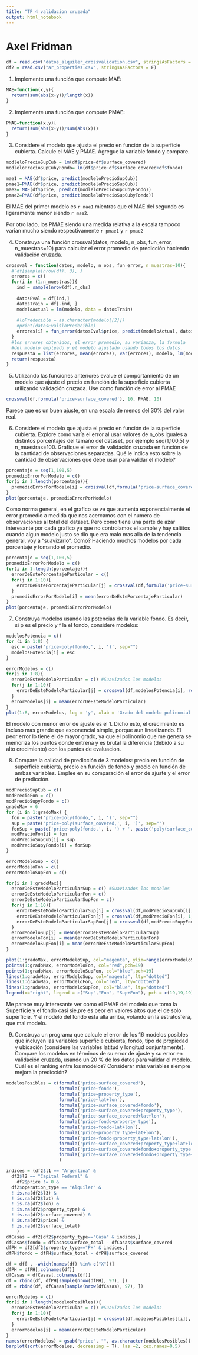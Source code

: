 ```yaml
---
title: "TP 4 validacion cruzada"
output: html_notebook
---
```


# Axel Fridman
```r
df = read.csv("datos_alquiler_crossvalidation.csv", stringsAsFactors = F)
df2 = read.csv("ar_properties.csv", stringsAsFactors = F)

```

1. Implemente una función que compute MAE:
```r
MAE=function(x,y){
  return(sum(abs(x-y))/length(x))
}
```
2. Implemente una función que compute PMAE:
```r
PMAE=function(x,y){
  return(sum(abs(x-y))/sum(abs(x)))
}
```
3. Considere el modelo que ajusta el precio en función de la superficie cubierta. Calcule el MAE y
PMAE. Agregue la variable fondo y compare.
```r
modleloPrecioSupCub = lm(df$price~df$surface_covered)
modleloPrecioSupCubyFondo= lm(df$price~df$surface_covered+df$fondo)

```
```r
mae1 = MAE(df$price, predict(modleloPrecioSupCub))
pmae1=PMAE(df$price, predict(modleloPrecioSupCub))
mae2= MAE(df$price, predict(modleloPrecioSupCubyFondo))
pmae2=PMAE(df$price, predict(modleloPrecioSupCubyFondo))
```
El MAE del primer modelo es `r mae1` mientras que el MAE del segundo es ligeramente menor siendo `r mae2`.


Por otro lado, los PMAE siendo una medida relativa a la escala tampoco varian mucho siendo respectivamente `r pmae1` y `r pmae2`

4. Construya una función crossval(datos, modelo, n_obs, fun_error, n_muestras=10) para calcular
el error promedio de predicción haciendo validación cruzada.
```r
crossval = function(datos, modelo, n_obs, fun_error, n_muestras=10){
  #¨df[sample(nrow(df), 3), ]
  errores = c()
  for(i in (1:n_muestras)){
    ind = sample(nrow(df),n_obs)
    
    datosEval = df[ind,]
    datosTrain = df[-ind, ]
    modeloActual = lm(modelo, data = datosTrain)
    
    #loPredecible = as.character(modelo[[2]])
    #print(datosEval$loPredecible)
    errores[i] = fun_error(datosEval$price, predict(modeloActual, datosEval))
  }
  #los errores obtenidos, el error promedio, su varianza, la formula
  #del modelo empleado y el modelo ajustado usando todos los datos.
  respuesta = list(errores, mean(errores), var(errores), modelo, lm(modelo, data = datos))
  return(respuesta)
}
```

5. Utilizando las funciones anteriores evalue el comportamiento de un modelo que ajuste el precio en
función de la superficie cubierta utilizando validación cruzada. Use como función de error al PMAE
```r
crossval(df,formula('price~surface_covered'), 10, PMAE, 10)
```
Parece que es un buen ajuste, en una escala de menos del 30% del valor real.

6. Considere el modelo que ajusta el precio en función de la superficie cubierta. 
Explore como varía el error al usar valores de n_obs iguales a distintos porcentajes del tamaño del dataset, por ejemplo
seq(1,100,5) y n_muestras=100. Grafique el error de validación cruzada en función de la cantidad de
observaciones separadas. Qué le indica esto sobre la cantidad de observaciones que debe usar para
validar el modelo?
```r
porcentaje = seq(1,100,5)
promedioErrorPorModelo = c()
for(i in 1:length(porcentaje)){
  promedioErrorPorModelo[i] = crossval(df,formula('price~surface_covered'), porcentaje[i], PMAE, 100)[[2]]
}
plot(porcentaje, promedioErrorPorModelo)
```
Como norma general, en el grafico se ve que aumenta exponencialmente el error promedio a medida que nos acercamos con el numero de observaciones al total del dataset.
Pero como tiene una parte de azar interesante por cada grafico ya que no controlamos el sample y hay saltitos cuando algun modelo justo se dio que era malo mas alla de la tendencia general, voy a "suavizarlo".
Como? Haciendo muchos modelos por cada porcentaje y tomando el promedio.
```r
porcentaje = seq(1,100,5)
promedioErrorPorModelo = c()
for(i in 1:length(porcentaje)){
  errorDeEstePorcentajeParticular = c()
  for(j in 1:10){
    errorDeEstePorcentajeParticular[j] = crossval(df,formula('price~surface_covered'), porcentaje[i], PMAE, 100)[[2]]
  }
  promedioErrorPorModelo[i] = mean(errorDeEstePorcentajeParticular)
}
plot(porcentaje, promedioErrorPorModelo)
```

7. Construya modelos usando las potencias de la variable fondo. Es decir, si p es el precio y f la el
fondo, considere modelos:
```r
modelosPotencia = c()
for (i in 1:8) {
  esc = paste('price~poly(fondo,', i, ')', sep="")
  modelosPotencia[i] = esc
}

errorModelos = c()
for(i in 1:8){
  errorDeEsteModeloParticular = c() #Suavizados los modelos
  for(j in 1:10){
    errorDeEsteModeloParticular[j] = crossval(df,modelosPotencia[i], round(length(df[,1])*0.2), PMAE, 20)[[2]]
  }
  errorModelos[i] = mean(errorDeEsteModeloParticular)
}
plot(1:8, errorModelos, log = 'y', xlab = 'Grado del modelo polinomial', ylab = 'Error promedio suavizado (escala log)')
```
El modelo con menor error de ajuste es el 1. Dicho esto, el crecimiento es incluso mas grande que exponencial simple, porque aun linealizando. El peor error lo tiene el de mayor grado, ya que el polinomio que me genera se memoriza los puntos donde entrena y es brutal la diferencia (debido a su alto crecimiento) con los puntos de evaluacion.

8. Compare la calidad de predicción de 3 modelos: precio en función de superficie cubierta, precio en
función de fondo y precio en función de ambas variables. Emplee en su comparación el error de ajuste
y el error de predicción.
```r
modPrecioSupCub = c()
modPrecioFon = c()
modPrecioSupyFondo = c()
gradoMax = 6
for (i in 1:gradoMax) {
  fon = paste('price~poly(fondo,', i, ')', sep="")
  sup = paste('price~poly(surface_covered,', i, ')', sep="")
  fonSup = paste('price~poly(fondo,', i, ') + ', paste('poly(surface_covered,', i, ')', sep=""), sep="")
  modPrecioFon[i] = fon
  modPrecioSupCub[i] = sup
  modPrecioSupyFondo[i] = fonSup
}

errorModeloSup = c()
errorModeloFon = c()
errorModeloSupFon = c()

for(i in 1:gradoMax){
  errorDeEsteModeloParticularSup = c() #Suavizados los modelos
  errorDeEsteModeloParticularFon = c()
  errorDeEsteModeloParticularSupFon = c()
  for(j in 1:10){
    errorDeEsteModeloParticularSup[j] = crossval(df,modPrecioSupCub[i], 1, PMAE, 20)[[2]]
    errorDeEsteModeloParticularFon[j] = crossval(df,modPrecioFon[i], 1, PMAE, 20)[[2]]
    errorDeEsteModeloParticularSupFon[j] = crossval(df,modPrecioSupyFondo[i], 1, PMAE, 20)[[2]]
  }
  errorModeloSup[i] = mean(errorDeEsteModeloParticularSup)
  errorModeloFon[i] = mean(errorDeEsteModeloParticularFon)
  errorModeloSupFon[i] = mean(errorDeEsteModeloParticularSupFon)
}

plot(1:gradoMax, errorModeloSup, col="magenta", ylim=range(errorModeloSup, errorModeloFon, errorModeloSupFon), pch=19, xlab = "Grado del modelo", ylab = "Error (PMAE) de cada modelo")
points(1:gradoMax, errorModeloFon, col="red",pch=19)
points(1:gradoMax, errorModeloSupFon, col="blue",pch=19)
lines(1:gradoMax, errorModeloSup, col="magenta", lty="dotted")
lines(1:gradoMax, errorModeloFon, col="red", lty="dotted")
lines(1:gradoMax, errorModeloSupFon, col="blue", lty="dotted")
legend(x="right", legend = c("Sup","Fon", "Sup+Fon"), pch = c(19,19,19), lty = "dotted", col = c("magenta", "red", "blue"))
```
Me parece muy interesante ver como el PMAE del modelo que toma la Superficie y el fondo casi sie,pre es peor en valores altos que el de solo superficie. Y el modelo del fondo esta alla arriba, volando en la estratosfera, que mal modelo.

9. Construya un programa que calcule el error de los 16 modelos posibles que incluyen las variables
superficie cubierta, fondo, tipo de propiedad y ubicación (considere las variables latitud y longitud
conjuntamente). Compare los modelos en términos de su error de ajuste y su error en validación
cruzada, usando un 20 % de los datos para validar el modelo. Cuál es el ranking entre los modelos?
Considerar más variables siempre mejora la predicción?

```r
modelosPosibles = c(formula('price~surface_covered'), 
                    formula('price~fondo'),
                    formula('price~property_type'),
                    formula('price~lat+lon'), 
                    formula('price~surface_covered+fondo'), 
                    formula('price~surface_covered+property_type'), 
                    formula('price~surface_covered+lat+lon'), 
                    formula('price~fondo+property_type'), 
                    formula('price~fondo+lat+lon'), 
                    formula('price~property_type+lat+lon'), 
                    formula('price~fondo+property_type+lat+lon'), 
                    formula('price~surface_covered+property_type+lat+lon'), 
                    formula('price~surface_covered+fondo+property_type'), 
                    formula('price~surface_covered+fondo+property_type+lat+lon')
                    )
```
```r
indices = (df2$l1 == "Argentina" & 
  df2$l2 == "Capital Federal" &
    df2$price != 0 &
  df2$operation_type == "Alquiler" &
  ! is.na(df2$l3) &
  ! is.na(df2$lat) &
  ! is.na(df2$lon) &
  ! is.na(df2$property_type) &
  ! is.na(df2$surface_covered) &
  ! is.na(df2$price) &
  ! is.na(df2$surface_total)
    )
dfCasas = df2[df2$property_type=="Casa" & indices,]
dfCasas$fondo = dfCasas$surface_total - dfCasas$surface_covered
dfPH = df2[df2$property_type=="PH" & indices,]
dfPH$fondo = dfPH$surface_total - dfPH$surface_covered

df = df[ , -which(names(df) %in% c("X"))]
dfPH = dfPH[,colnames(df)]
dfCasas = dfCasas[,colnames(df)]
df = rbind(df, dfPH[sample(nrow(dfPH), 97), ])
df = rbind(df, dfCasas[sample(nrow(dfCasas), 97), ])
```

```r
errorModelos = c()
for(i in 1:length(modelosPosibles)){
  errorDeEsteModeloParticular = c() #Suavizados los modelos
  for(j in 1:10){
    errorDeEsteModeloParticular[j] = crossval(df,modelosPosibles[[i]], 10, PMAE, 20)[[2]]
  }
  errorModelos[i] = mean(errorDeEsteModeloParticular)
}
names(errorModelos) = gsub("price", "", as.character(modelosPosibles))
barplot(sort(errorModelos, decreasing = T), las =2, cex.names=0.5)
```


